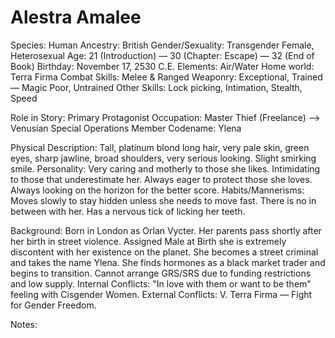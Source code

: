 # Alestra Amalee

Species: Human
Ancestry: British
Gender/Sexuality: Transgender Female, Heterosexual
Age: 21 (Introduction) — 30 (Chapter: Escape) — 32 (End of Book)
Birthday: November 17, 2530 C.E.
Elements: Air/Water
Home world: Terra Firma
Combat Skills: Melee & Ranged Weaponry: Exceptional, Trained — Magic Poor, Untrained
Other Skills: Lock picking, Intimation, Stealth, Speed

Role in Story: Primary Protagonist
Occupation: Master Thief (Freelance) —> Venusian Special Operations Member
Codename: Ylena

Physical Description: Tall, platinum blond long hair, very pale skin, green eyes, sharp jawline, broad shoulders, very serious looking. Slight smirking smile.
Personality: Very caring and motherly to those she likes. Intimidating to those that underestimate her. Always eager to protect those she loves. Always looking on the horizon for the better score.
Habits/Mannerisms: Moves slowly to stay hidden unless she needs to move fast. There is no in between with her. Has a nervous tick of licking her teeth.

Background: Born in London as Orlan Vycter. Her parents pass shortly after her birth in street violence. Assigned Male at Birth she is extremely discontent with her existence on the planet. She becomes a street criminal and takes the name Ylena. She finds hormones as a black market trader and begins to transition. Cannot arrange GRS/SRS due to funding restrictions and low supply.
Internal Conflicts: "In love with them or want to be them" feeling with Cisgender Women.
External Conflicts: V. Terra Firma — Fight for Gender Freedom.

Notes:
